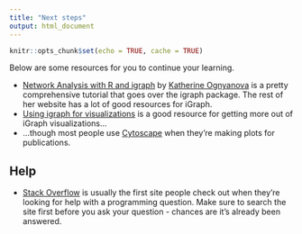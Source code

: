 ```yaml
---
title: "Next steps"
output: html_document
---
```


```r
knitr::opts_chunk$set(echo = TRUE, cache = TRUE)
```

Below are some resources for you to continue your learning.

* [Network Analysis with R and igraph](https://kateto.net/networks-r-igraph) by [Katherine Ognyanova](https://kateto.net/networks-r-igraph) is a pretty comprehensive tutorial that goes over the igraph package. The rest of her website has a lot of good resources for iGraph.
* [Using igraph for visualizations](http://users.cecs.anu.edu.au/~xlx/teaching/css2013/handout/igraph.pdf) is a good resource for getting more out of iGraph visualizations...
* ...though most people use [Cytoscape](https://cytoscape.org/) when they're making plots for publications.


## Help

* [Stack Overflow](https://stackoverflow.com/) is usually the first site people check out when they're looking for help with a programming question. Make sure to search the site first before you ask your question - chances are it's already been answered.